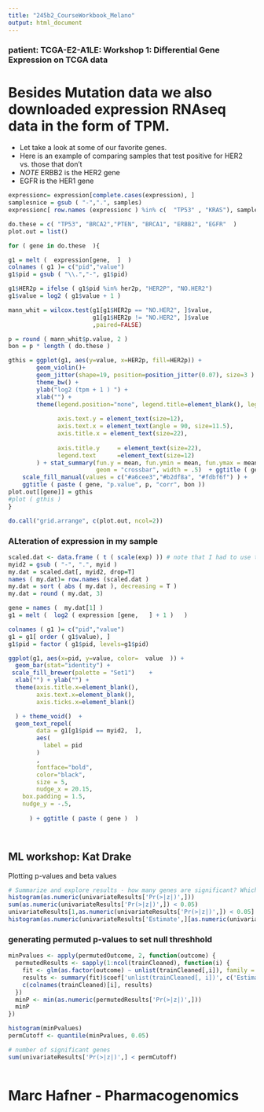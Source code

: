 ```yaml
---
title: "245b2_CourseWorkbook_Melano"
output: html_document
---
```

### patient: TCGA-E2-A1LE: Workshop 1: Differential Gene Expression on TCGA data


# Besides Mutation data we also downloaded expression RNAseq data in the form of TPM. 
* Let take a look at some of our favorite genes. 
* Here is an example of comparing samples that test positive for HER2 vs. those that don't
* _NOTE_ ERBB2 is the HER2 gene
* EGFR is the HER1 gene 

```r
expressionc= expression[complete.cases(expression), ]
samplesnice = gsub ( "-",".", samples)
expressionc[ row.names (expressionc ) %in% c(  "TP53" , "KRAS"), samplesnice ]

do.these = c( "TP53", "BRCA2","PTEN", "BRCA1", "ERBB2", "EGFR"  )
plot.out = list()

for ( gene in do.these  ){

g1 = melt (  expression[gene,  ]  )
colnames ( g1 )= c("pid","value")
g1$pid = gsub ( "\\.","-", g1$pid)

g1$HER2p = ifelse ( g1$pid %in% her2p, "HER2P", "NO.HER2")
g1$value = log2 ( g1$value + 1 )

mann_whit = wilcox.test(g1[g1$HER2p == "NO.HER2", ]$value,
                        g1[g1$HER2p != "NO.HER2", ]$value
                        ,paired=FALSE) 

p = round ( mann_whit$p.value, 2 )  
bon = p * length ( do.these )

gthis = ggplot(g1, aes(y=value, x=HER2p, fill=HER2p)) +
        geom_violin()+ 
        geom_jitter(shape=19, position=position_jitter(0.07), size=3 ) +
        theme_bw() +
        ylab("log2 (tpm + 1 ) ") +
        xlab("") +
        theme(legend.position="none", legend.title=element_blank(), legend.key = element_blank(),
              
              axis.text.y = element_text(size=12),
              axis.text.x = element_text(angle = 90, size=11.5),
              axis.title.x = element_text(size=22),
              
              axis.title.y     = element_text(size=22), 
              legend.text      =element_text(size=12)
        ) + stat_summary(fun.y = mean, fun.ymin = mean, fun.ymax = mean,
                         geom = "crossbar", width = .5)  + ggtitle ( gene ) +
    scale_fill_manual(values = c("#a6cee3","#b2df8a", "#fdbf6f") ) +
    ggtitle ( paste ( gene, "p.value", p, "corr", bon ))
plot.out[[gene]] = gthis
#plot ( gthis )
}

do.call("grid.arrange", c(plot.out, ncol=2))
```

### ALteration of expression in my sample

```r

scaled.dat <- data.frame ( t ( scale(exp) )) # note that I had to use the log2 version
myid2 = gsub ( "-", ".", myid )
my.dat = scaled.dat[, myid2, drop=T] 
names ( my.dat)= row.names (scaled.dat )
my.dat = sort ( abs ( my.dat ), decreasing = T )
my.dat = round ( my.dat, 3)

gene = names (  my.dat[1] )
g1 = melt (  log2 ( expression [gene,   ] + 1 )   )

colnames ( g1 )= c("pid","value")
g1 = g1[ order ( g1$value), ]
g1$pid = factor ( g1$pid, levels=g1$pid)

ggplot(g1, aes(x=pid, y=value, color=  value  )) +
  geom_bar(stat="identity") +
 scale_fill_brewer(palette = "Set1")    +
  xlab("") + ylab("") +
  theme(axis.title.x=element_blank(),
        axis.text.x=element_blank(),
        axis.ticks.x=element_blank()

  ) + theme_void()  + 
  geom_text_repel(
        data = g1[g1$pid == myid2,  ], 
        aes(
          label = pid
        )
        , 
        fontface="bold", 
        color="black",
        size = 5, 
        nudge_x = 20.15,
    box.padding = 1.5,
    nudge_y = -.5,
  
      ) + ggtitle ( paste ( gene )  )




```


## ML workshop: Kat Drake

Plotting p-values and beta values

```r
# Summarize and explore results - how many genes are significant? Which ones? Are they up or down regulated, and by how much?
histogram(as.numeric(univariateResults['Pr(>|z|)',]))
sum(as.numeric(univariateResults['Pr(>|z|)',]) < 0.05)
univariateResults[1,as.numeric(univariateResults['Pr(>|z|)',]) < 0.05]
histogram(as.numeric(univariateResults['Estimate',][as.numeric(univariateResults['Pr(>|z|)',]) < 0.05]))

```



### generating permuted p-values to set null threshhold

```r
minPvalues <- apply(permutedOutcome, 2, function(outcome) {
  permutedResults <- sapply(1:ncol(trainCleaned), function(i) {
    fit <- glm(as.factor(outcome) ~ unlist(trainCleaned[,i]), family = 'binomial')
    results <- summary(fit)$coef['unlist(trainCleaned[, i])', c('Estimate', 'Pr(>|z|)')]
    c(colnames(trainCleaned)[i], results)
  })
  minP <- min(as.numeric(permutedResults['Pr(>|z|)',]))
  minP
})

histogram(minPvalues)
permCutoff <- quantile(minPvalues, 0.05)

# number of significant genes
sum(univariateResults['Pr(>|z|)',] < permCutoff)



```

# Marc Hafner - Pharmacogenomics 

